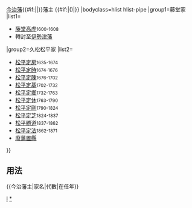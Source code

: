 {{Navbox
|name=今治藩主
|title={{#if:{{{1|}}}|{{{1|}}}|}}[[今治藩]]{{#if:{{{2|}}}|{{{2|}}}|}}藩主 {{#if:{{{3|}}}|({{{3|}}})|}}
|bodyclass=hlist hlist-pipe
|group1=藤堂家
|list1=
*[[藤堂高虎]]<small>1600-1608</small>
*轉封至[[伊勢國|伊勢]][[津藩]]
|group2=久松松平家
|list2=
*[[松平定房]]<small>1635-1674</small>
*[[松平定時]]<small>1674-1676</small>
*[[松平定陳]]<small>1676-1702</small>
*[[松平定基]]<small>1702-1732</small>
*[[松平定鄉]]<small>1732-1763</small>
*[[松平定休]]<small>1763-1790</small>
*[[松平定剛]]<small>1790-1824</small>
*[[松平定芝]]<small>1824-1837</small>
*[[松平勝道]]<small>1837-1862</small>
*[[松平定法]]<small>1862-1871</small>
*[[廢藩置縣]]
}}<noinclude>
==用法==
<nowiki>{{今治藩主|家名|代數|在任年}}</nowiki>
[[Category:歷代藩主模板|I]]
[[Category:今治藩主|*]]
</noinclude>